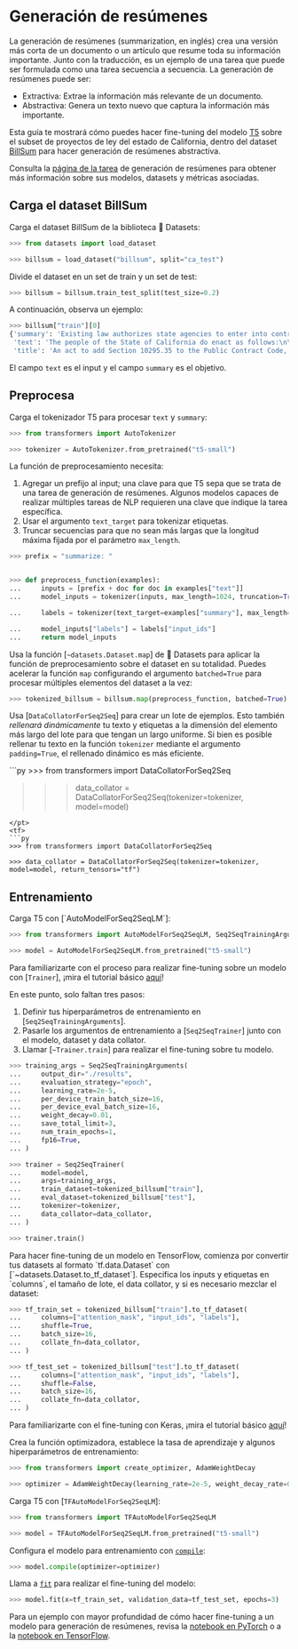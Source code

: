 <!--Copyright 2022 The HuggingFace Team. All rights reserved.

Licensed under the Apache License, Version 2.0 (the "License"); you may not use this file except in compliance with
the License. You may obtain a copy of the License at

http://www.apache.org/licenses/LICENSE-2.0

Unless required by applicable law or agreed to in writing, software distributed under the License is distributed on
an "AS IS" BASIS, WITHOUT WARRANTIES OR CONDITIONS OF ANY KIND, either express or implied. See the License for the
specific language governing permissions and limitations under the License.
-->

# Generación de resúmenes

<Youtube id="yHnr5Dk2zCI"/>

La generación de resúmenes (summarization, en inglés) crea una versión más corta de un documento o un artículo que resume toda su información importante. Junto con la traducción, es un ejemplo de una tarea que puede ser formulada como una tarea secuencia a secuencia. La generación de resúmenes puede ser:

- Extractiva: Extrae la información más relevante de un documento.
- Abstractiva: Genera un texto nuevo que captura la información más importante.

Esta guía te mostrará cómo puedes hacer fine-tuning del modelo [T5](https://huggingface.co/t5-small) sobre el subset de proyectos de ley del estado de California, dentro del dataset [BillSum](https://huggingface.co/datasets/billsum) para hacer generación de resúmenes abstractiva.

<Tip>

Consulta la [página de la tarea](https://huggingface.co/tasks/summarization) de generación de resúmenes para obtener más información sobre sus modelos, datasets y métricas asociadas.

</Tip>

## Carga el dataset BillSum

Carga el dataset BillSum de la biblioteca 🤗 Datasets:

```py
>>> from datasets import load_dataset

>>> billsum = load_dataset("billsum", split="ca_test")
```

Divide el dataset en un set de train y un set de test:

```py
>>> billsum = billsum.train_test_split(test_size=0.2)
```

A continuación, observa un ejemplo:

```py
>>> billsum["train"][0]
{'summary': 'Existing law authorizes state agencies to enter into contracts for the acquisition of goods or services upon approval by the Department of General Services. Existing law sets forth various requirements and prohibitions for those contracts, including, but not limited to, a prohibition on entering into contracts for the acquisition of goods or services of $100,000 or more with a contractor that discriminates between spouses and domestic partners or same-sex and different-sex couples in the provision of benefits. Existing law provides that a contract entered into in violation of those requirements and prohibitions is void and authorizes the state or any person acting on behalf of the state to bring a civil action seeking a determination that a contract is in violation and therefore void. Under existing law, a willful violation of those requirements and prohibitions is a misdemeanor.\nThis bill would also prohibit a state agency from entering into contracts for the acquisition of goods or services of $100,000 or more with a contractor that discriminates between employees on the basis of gender identity in the provision of benefits, as specified. By expanding the scope of a crime, this bill would impose a state-mandated local program.\nThe California Constitution requires the state to reimburse local agencies and school districts for certain costs mandated by the state. Statutory provisions establish procedures for making that reimbursement.\nThis bill would provide that no reimbursement is required by this act for a specified reason.',
 'text': 'The people of the State of California do enact as follows:\n\n\nSECTION 1.\nSection 10295.35 is added to the Public Contract Code, to read:\n10295.35.\n(a) (1) Notwithstanding any other law, a state agency shall not enter into any contract for the acquisition of goods or services in the amount of one hundred thousand dollars ($100,000) or more with a contractor that, in the provision of benefits, discriminates between employees on the basis of an employee’s or dependent’s actual or perceived gender identity, including, but not limited to, the employee’s or dependent’s identification as transgender.\n(2) For purposes of this section, “contract” includes contracts with a cumulative amount of one hundred thousand dollars ($100,000) or more per contractor in each fiscal year.\n(3) For purposes of this section, an employee health plan is discriminatory if the plan is not consistent with Section 1365.5 of the Health and Safety Code and Section 10140 of the Insurance Code.\n(4) The requirements of this section shall apply only to those portions of a contractor’s operations that occur under any of the following conditions:\n(A) Within the state.\n(B) On real property outside the state if the property is owned by the state or if the state has a right to occupy the property, and if the contractor’s presence at that location is connected to a contract with the state.\n(C) Elsewhere in the United States where work related to a state contract is being performed.\n(b) Contractors shall treat as confidential, to the maximum extent allowed by law or by the requirement of the contractor’s insurance provider, any request by an employee or applicant for employment benefits or any documentation of eligibility for benefits submitted by an employee or applicant for employment.\n(c) After taking all reasonable measures to find a contractor that complies with this section, as determined by the state agency, the requirements of this section may be waived under any of the following circumstances:\n(1) There is only one prospective contractor willing to enter into a specific contract with the state agency.\n(2) The contract is necessary to respond to an emergency, as determined by the state agency, that endangers the public health, welfare, or safety, or the contract is necessary for the provision of essential services, and no entity that complies with the requirements of this section capable of responding to the emergency is immediately available.\n(3) The requirements of this section violate, or are inconsistent with, the terms or conditions of a grant, subvention, or agreement, if the agency has made a good faith attempt to change the terms or conditions of any grant, subvention, or agreement to authorize application of this section.\n(4) The contractor is providing wholesale or bulk water, power, or natural gas, the conveyance or transmission of the same, or ancillary services, as required for ensuring reliable services in accordance with good utility practice, if the purchase of the same cannot practically be accomplished through the standard competitive bidding procedures and the contractor is not providing direct retail services to end users.\n(d) (1) A contractor shall not be deemed to discriminate in the provision of benefits if the contractor, in providing the benefits, pays the actual costs incurred in obtaining the benefit.\n(2) If a contractor is unable to provide a certain benefit, despite taking reasonable measures to do so, the contractor shall not be deemed to discriminate in the provision of benefits.\n(e) (1) Every contract subject to this chapter shall contain a statement by which the contractor certifies that the contractor is in compliance with this section.\n(2) The department or other contracting agency shall enforce this section pursuant to its existing enforcement powers.\n(3) (A) If a contractor falsely certifies that it is in compliance with this section, the contract with that contractor shall be subject to Article 9 (commencing with Section 10420), unless, within a time period specified by the department or other contracting agency, the contractor provides to the department or agency proof that it has complied, or is in the process of complying, with this section.\n(B) The application of the remedies or penalties contained in Article 9 (commencing with Section 10420) to a contract subject to this chapter shall not preclude the application of any existing remedies otherwise available to the department or other contracting agency under its existing enforcement powers.\n(f) Nothing in this section is intended to regulate the contracting practices of any local jurisdiction.\n(g) This section shall be construed so as not to conflict with applicable federal laws, rules, or regulations. In the event that a court or agency of competent jurisdiction holds that federal law, rule, or regulation invalidates any clause, sentence, paragraph, or section of this code or the application thereof to any person or circumstances, it is the intent of the state that the court or agency sever that clause, sentence, paragraph, or section so that the remainder of this section shall remain in effect.\nSEC. 2.\nSection 10295.35 of the Public Contract Code shall not be construed to create any new enforcement authority or responsibility in the Department of General Services or any other contracting agency.\nSEC. 3.\nNo reimbursement is required by this act pursuant to Section 6 of Article XIII\u2009B of the California Constitution because the only costs that may be incurred by a local agency or school district will be incurred because this act creates a new crime or infraction, eliminates a crime or infraction, or changes the penalty for a crime or infraction, within the meaning of Section 17556 of the Government Code, or changes the definition of a crime within the meaning of Section 6 of Article XIII\u2009B of the California Constitution.',
 'title': 'An act to add Section 10295.35 to the Public Contract Code, relating to public contracts.'}
```

El campo `text` es el input y el campo `summary` es el objetivo.

## Preprocesa

Carga el tokenizador T5 para procesar `text` y `summary`:

```py
>>> from transformers import AutoTokenizer

>>> tokenizer = AutoTokenizer.from_pretrained("t5-small")
```

La función de preprocesamiento necesita:

1. Agregar un prefijo al input; una clave para que T5 sepa que se trata de una tarea de generación de resúmenes. Algunos modelos capaces de realizar múltiples tareas de NLP requieren una clave que indique la tarea específica.
2. Usar el argumento `text_target` para tokenizar etiquetas.
3. Truncar secuencias para que no sean más largas que la longitud máxima fijada por el parámetro `max_length`.

```py
>>> prefix = "summarize: "


>>> def preprocess_function(examples):
...     inputs = [prefix + doc for doc in examples["text"]]
...     model_inputs = tokenizer(inputs, max_length=1024, truncation=True)

...     labels = tokenizer(text_target=examples["summary"], max_length=128, truncation=True)

...     model_inputs["labels"] = labels["input_ids"]
...     return model_inputs
```

Usa la función [`~datasets.Dataset.map`] de 🤗 Datasets para aplicar la función de preprocesamiento sobre el dataset en su totalidad. Puedes acelerar la función `map` configurando el argumento `batched=True` para procesar múltiples elementos del dataset a la vez:

```py
>>> tokenized_billsum = billsum.map(preprocess_function, batched=True)
```

Usa [`DataCollatorForSeq2Seq`] para crear un lote de ejemplos. Esto también *rellenará dinámicamente* tu texto y etiquetas a la dimensión del elemento más largo del lote para que tengan un largo uniforme. Si bien es posible rellenar tu texto en la función `tokenizer` mediante el argumento `padding=True`, el rellenado dinámico es más eficiente.

<frameworkcontent>
<pt>
```py
>>> from transformers import DataCollatorForSeq2Seq

>>> data_collator = DataCollatorForSeq2Seq(tokenizer=tokenizer, model=model)
```
</pt>
<tf>
```py
>>> from transformers import DataCollatorForSeq2Seq

>>> data_collator = DataCollatorForSeq2Seq(tokenizer=tokenizer, model=model, return_tensors="tf")
```
</tf>
</frameworkcontent>

## Entrenamiento

<frameworkcontent>
<pt>
Carga T5 con [`AutoModelForSeq2SeqLM`]:

```py
>>> from transformers import AutoModelForSeq2SeqLM, Seq2SeqTrainingArguments, Seq2SeqTrainer

>>> model = AutoModelForSeq2SeqLM.from_pretrained("t5-small")
```

<Tip>

Para familiarizarte con el proceso para realizar fine-tuning sobre un modelo con [`Trainer`], ¡mira el tutorial básico [aquí](../training#finetune-with-trainer)!

</Tip>

En este punto, solo faltan tres pasos:

1. Definir tus hiperparámetros de entrenamiento en [`Seq2SeqTrainingArguments`].
2. Pasarle los argumentos de entrenamiento a [`Seq2SeqTrainer`] junto con el modelo, dataset y data collator.
3. Llamar [`~Trainer.train`] para realizar el fine-tuning sobre tu modelo.

```py
>>> training_args = Seq2SeqTrainingArguments(
...     output_dir="./results",
...     evaluation_strategy="epoch",
...     learning_rate=2e-5,
...     per_device_train_batch_size=16,
...     per_device_eval_batch_size=16,
...     weight_decay=0.01,
...     save_total_limit=3,
...     num_train_epochs=1,
...     fp16=True,
... )

>>> trainer = Seq2SeqTrainer(
...     model=model,
...     args=training_args,
...     train_dataset=tokenized_billsum["train"],
...     eval_dataset=tokenized_billsum["test"],
...     tokenizer=tokenizer,
...     data_collator=data_collator,
... )

>>> trainer.train()
```
</pt>
<tf>
Para hacer fine-tuning de un modelo en TensorFlow, comienza por convertir tus datasets al formato `tf.data.Dataset` con [`~datasets.Dataset.to_tf_dataset`]. Especifica los inputs y etiquetas en `columns`, el tamaño de lote, el data collator, y si es necesario mezclar el dataset:

```py
>>> tf_train_set = tokenized_billsum["train"].to_tf_dataset(
...     columns=["attention_mask", "input_ids", "labels"],
...     shuffle=True,
...     batch_size=16,
...     collate_fn=data_collator,
... )

>>> tf_test_set = tokenized_billsum["test"].to_tf_dataset(
...     columns=["attention_mask", "input_ids", "labels"],
...     shuffle=False,
...     batch_size=16,
...     collate_fn=data_collator,
... )
```

<Tip>

Para familiarizarte con el fine-tuning con Keras, ¡mira el tutorial básico [aquí](training#finetune-with-keras)!

</Tip>

Crea la función optimizadora, establece la tasa de aprendizaje y algunos hiperparámetros de entrenamiento:

```py
>>> from transformers import create_optimizer, AdamWeightDecay

>>> optimizer = AdamWeightDecay(learning_rate=2e-5, weight_decay_rate=0.01)
```

Carga T5 con [`TFAutoModelForSeq2SeqLM`]:

```py
>>> from transformers import TFAutoModelForSeq2SeqLM

>>> model = TFAutoModelForSeq2SeqLM.from_pretrained("t5-small")
```

Configura el modelo para entrenamiento con [`compile`](https://keras.io/api/models/model_training_apis/#compile-method):

```py
>>> model.compile(optimizer=optimizer)
```

Llama a [`fit`](https://keras.io/api/models/model_training_apis/#fit-method) para realizar el fine-tuning del modelo:

```py
>>> model.fit(x=tf_train_set, validation_data=tf_test_set, epochs=3)
```
</tf>
</frameworkcontent>

<Tip>

Para un ejemplo con mayor profundidad de cómo hacer fine-tuning a un modelo para generación de resúmenes, revisa la
[notebook en PyTorch](https://colab.research.google.com/github/huggingface/notebooks/blob/main/examples/summarization.ipynb)
o a la [notebook en TensorFlow](https://colab.research.google.com/github/huggingface/notebooks/blob/main/examples/summarization-tf.ipynb).

</Tip>